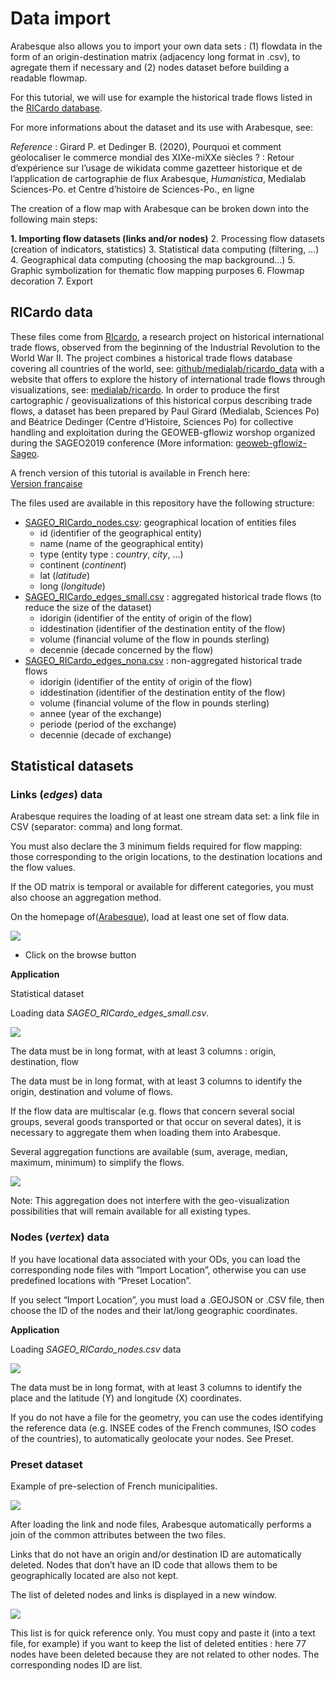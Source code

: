 # Data import

Arabesque also allows you to import your own data sets : (1) flowdata in the form of an origin-destination matrix (adjacency long format in .csv), to agregate them if necessary and (2) nodes dataset before building a readable flowmap.

For this tutorial, we will use for example the historical trade flows listed in the [RICardo database](https://github.com/gflowiz/sageo-ricardo). 

For more informations about the dataset and its use with Arabesque, see:

*Reference* : Girard P. et Dedinger B. (2020), Pourquoi et comment géolocaliser le commerce mondial des XIXe-miXXe siècles ? : Retour d’expérience sur l’usage de wikidata comme gazetteer historique et de l’application de cartographie de flux Arabesque, _Humanistica_, Medialab Sciences-Po. et Centre d’histoire de Sciences-Po., en ligne


The creation of a flow map with Arabesque can be broken down into the following main steps:

**1. Importing flow datasets (links and/or nodes)**
2. Processing flow datasets (creation of indicators, statistics)
3. Statistical data computing (filtering, ...)
4. Geographical data computing (choosing the map background...)
5. Graphic symbolization for thematic flow mapping purposes
6. Flowmap decoration 
7. Export


## RICardo data 

These files come from [RIcardo](http://ricardo.medialab.sciences-po.fr/#/), a research project on historical international trade flows, 
observed from the beginning of the Industrial Revolution to the World War II. The project combines a historical trade flows database
covering all countries of the world, see: [github/medialab/ricardo_data](https://github.com/medialab/ricardo_data/releases/tag/2017.12)
with a website that offers to explore the history of international trade flows through visualizations,
see: [medialab/ricardo](http://ricardo.medialab.sciences-po.fr/#/). In order to produce the first cartographic / geovisualizations
of this historical corpus describing trade flows, a dataset has been prepared by Paul Girard (Medialab, Sciences Po) and Béatrice Dedinger (Centre d'Histoire, Sciences Po) for collective handling and exploitation during the GEOWEB-gflowiz worshop organized during the SAGEO2019 conference
(More information: [geoweb-gflowiz-Sageo](https://geoflowiz.hypotheses.org/workshop-geoweb-gflowiz-sageo2019). 

A french version of this tutorial is available in French here: <br/>
[Version française](https://github.com/gflowiz/sageo-ricardo)

The files used are available in this repository have the following structure:

- [SAGEO_RICardo_nodes.csv](https://raw.githubusercontent.com/gflowiz/sageo-ricardo/master/SAGEO_RICardo_nodes.csv): geographical location of entities files
	- id (identifier of the geographical entity)
	- name (name of the geographical entity)
	- type (entity type : _country_, _city_, ...)
	- continent (_continent_)
	- lat (_latitude_)
	- long (_longitude_)

- [SAGEO_RICardo_edges_small.csv](https://raw.githubusercontent.com/gflowiz/sageo-ricardo/master/SAGEO_RICardo_edges_small.csv) : aggregated historical trade flows (to reduce the size of the dataset)
	- idorigin (identifier of the entity of origin of the flow)
	- iddestination (identifier of the destination entity of the flow)
	- volume (financial volume of the flow in pounds sterling)
	- decennie (decade concerned by the flow)

- [SAGEO_RICardo_edges_nona.csv](https://raw.githubusercontent.com/gflowiz/sageo-ricardo/master/SAGEO_RICardo_edges_nona.csv) : non-aggregated historical trade flows
	- idorigin (identifier of the entity of origin of the flow)
	- iddestination (identifier of the destination entity of the flow)
	- volume (financial volume of the flow in pounds sterling)
	- annee (year of the exchange)
	- periode (period of the exchange)
	- decennie (decade of exchange)


## Statistical datasets

### Links (*edges*) data

Arabesque requires the loading of at least one stream data set: a link file in CSV (separator: comma) and long format. 

You must also declare the 3 minimum fields required for flow mapping: those corresponding to the origin locations, to  the destination locations and the flow values. 

If the OD matrix is temporal or available for different categories, you must also choose an aggregation method.

On the homepage of([Arabesque](http://arabesque.ifsttar.fr/)), load at least one set of flow data.

![](images/BjvHVHn.png)

* Click on the browse button

**Application**

Statistical dataset

Loading data *SAGEO_RICardo_edges_small.csv*.

![](images/GjzU9IE.png)

The data must be in long format, with at least 3 columns  : origin, destination, flow

The data must be in long format, with at least 3 columns to identify the origin, destination and volume of flows.

If the flow data are multiscalar (e.g. flows that concern several social groups, several goods transported or that occur on several dates), it is necessary to aggregate them when loading them into Arabesque.

Several aggregation functions are available (sum, average, median, maximum, minimum) to simplify the flows.

![](images/flow_aggreg_import.png)

Note: This aggregation does not interfere with the geo-visualization possibilities that will remain available for all existing types.


### Nodes (*vertex*) data

If you have locational data associated with your ODs, you can load the corresponding node files with "Import Location",
otherwise you can use predefined locations with "Preset Location".

If you select "Import Location", you must load a .GEOJSON or .CSV file, then choose the ID of the nodes and their lat/long geographic coordinates.

**Application**

Loading _SAGEO_RICardo_nodes.csv_ data

![](images/import_nodes.png)

The data must be in long format, with at least 3 columns to identify the place and the latitude (Y) and longitude (X) coordinates.

If you do not have a file for the geometry, you can use the codes identifying the reference data (e.g. INSEE codes of the French communes, ISO codes of the countries), to automatically geolocate your nodes. See Preset.

### Preset dataset

Example of pre-selection of French municipalities.

![](images/preset_nodes_import.png)


After loading the link and node files, Arabesque automatically performs a join of the common attributes between the two files.

Links that do not have an origin and/or destination ID are automatically deleted. Nodes that don't have an ID code that allows them to be geographically located are also not kept.

The list of deleted nodes and links is displayed in a new window.

![](images/import_suppr_entities.png)

This list is for quick reference only. You must copy and paste it (into a text file, for example) if you want to keep the list of deleted entities : here 77 nodes have been deleted because they are not related to other nodes. The corresponding nodes ID are list.


